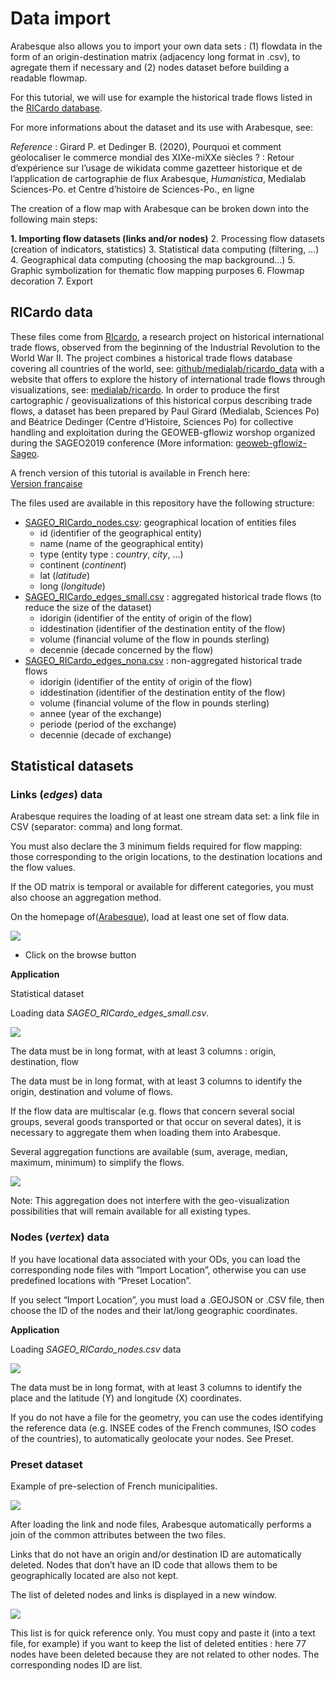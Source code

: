 # Data import

Arabesque also allows you to import your own data sets : (1) flowdata in the form of an origin-destination matrix (adjacency long format in .csv), to agregate them if necessary and (2) nodes dataset before building a readable flowmap.

For this tutorial, we will use for example the historical trade flows listed in the [RICardo database](https://github.com/gflowiz/sageo-ricardo). 

For more informations about the dataset and its use with Arabesque, see:

*Reference* : Girard P. et Dedinger B. (2020), Pourquoi et comment géolocaliser le commerce mondial des XIXe-miXXe siècles ? : Retour d’expérience sur l’usage de wikidata comme gazetteer historique et de l’application de cartographie de flux Arabesque, _Humanistica_, Medialab Sciences-Po. et Centre d’histoire de Sciences-Po., en ligne


The creation of a flow map with Arabesque can be broken down into the following main steps:

**1. Importing flow datasets (links and/or nodes)**
2. Processing flow datasets (creation of indicators, statistics)
3. Statistical data computing (filtering, ...)
4. Geographical data computing (choosing the map background...)
5. Graphic symbolization for thematic flow mapping purposes
6. Flowmap decoration 
7. Export


## RICardo data 

These files come from [RIcardo](http://ricardo.medialab.sciences-po.fr/#/), a research project on historical international trade flows, 
observed from the beginning of the Industrial Revolution to the World War II. The project combines a historical trade flows database
covering all countries of the world, see: [github/medialab/ricardo_data](https://github.com/medialab/ricardo_data/releases/tag/2017.12)
with a website that offers to explore the history of international trade flows through visualizations,
see: [medialab/ricardo](http://ricardo.medialab.sciences-po.fr/#/). In order to produce the first cartographic / geovisualizations
of this historical corpus describing trade flows, a dataset has been prepared by Paul Girard (Medialab, Sciences Po) and Béatrice Dedinger (Centre d'Histoire, Sciences Po) for collective handling and exploitation during the GEOWEB-gflowiz worshop organized during the SAGEO2019 conference
(More information: [geoweb-gflowiz-Sageo](https://geoflowiz.hypotheses.org/workshop-geoweb-gflowiz-sageo2019). 

A french version of this tutorial is available in French here: <br/>
[Version française](https://github.com/gflowiz/sageo-ricardo)

The files used are available in this repository have the following structure:

- [SAGEO_RICardo_nodes.csv](https://raw.githubusercontent.com/gflowiz/sageo-ricardo/master/SAGEO_RICardo_nodes.csv): geographical location of entities files
	- id (identifier of the geographical entity)
	- name (name of the geographical entity)
	- type (entity type : _country_, _city_, ...)
	- continent (_continent_)
	- lat (_latitude_)
	- long (_longitude_)

- [SAGEO_RICardo_edges_small.csv](https://raw.githubusercontent.com/gflowiz/sageo-ricardo/master/SAGEO_RICardo_edges_small.csv) : aggregated historical trade flows (to reduce the size of the dataset)
	- idorigin (identifier of the entity of origin of the flow)
	- iddestination (identifier of the destination entity of the flow)
	- volume (financial volume of the flow in pounds sterling)
	- decennie (decade concerned by the flow)

- [SAGEO_RICardo_edges_nona.csv](https://raw.githubusercontent.com/gflowiz/sageo-ricardo/master/SAGEO_RICardo_edges_nona.csv) : non-aggregated historical trade flows
	- idorigin (identifier of the entity of origin of the flow)
	- iddestination (identifier of the destination entity of the flow)
	- volume (financial volume of the flow in pounds sterling)
	- annee (year of the exchange)
	- periode (period of the exchange)
	- decennie (decade of exchange)


## Statistical datasets

### Links (*edges*) data

Arabesque requires the loading of at least one stream data set: a link file in CSV (separator: comma) and long format. 

You must also declare the 3 minimum fields required for flow mapping: those corresponding to the origin locations, to  the destination locations and the flow values. 

If the OD matrix is temporal or available for different categories, you must also choose an aggregation method.

On the homepage of([Arabesque](http://arabesque.ifsttar.fr/)), load at least one set of flow data.

![](images/BjvHVHn.png)

* Click on the browse button

**Application**

Statistical dataset

Loading data *SAGEO_RICardo_edges_small.csv*.

![](images/GjzU9IE.png)

The data must be in long format, with at least 3 columns  : origin, destination, flow

The data must be in long format, with at least 3 columns to identify the origin, destination and volume of flows.

If the flow data are multiscalar (e.g. flows that concern several social groups, several goods transported or that occur on several dates), it is necessary to aggregate them when loading them into Arabesque.

Several aggregation functions are available (sum, average, median, maximum, minimum) to simplify the flows.

![](images/flow_aggreg_import.png)

Note: This aggregation does not interfere with the geo-visualization possibilities that will remain available for all existing types.


### Nodes (*vertex*) data

If you have locational data associated with your ODs, you can load the corresponding node files with "Import Location",
otherwise you can use predefined locations with "Preset Location".

If you select "Import Location", you must load a .GEOJSON or .CSV file, then choose the ID of the nodes and their lat/long geographic coordinates.

**Application**

Loading _SAGEO_RICardo_nodes.csv_ data

![](images/import_nodes.png)

The data must be in long format, with at least 3 columns to identify the place and the latitude (Y) and longitude (X) coordinates.

If you do not have a file for the geometry, you can use the codes identifying the reference data (e.g. INSEE codes of the French communes, ISO codes of the countries), to automatically geolocate your nodes. See Preset.

### Preset dataset

Example of pre-selection of French municipalities.

![](images/preset_nodes_import.png)


After loading the link and node files, Arabesque automatically performs a join of the common attributes between the two files.

Links that do not have an origin and/or destination ID are automatically deleted. Nodes that don't have an ID code that allows them to be geographically located are also not kept.

The list of deleted nodes and links is displayed in a new window.

![](images/import_suppr_entities.png)

This list is for quick reference only. You must copy and paste it (into a text file, for example) if you want to keep the list of deleted entities : here 77 nodes have been deleted because they are not related to other nodes. The corresponding nodes ID are list.


